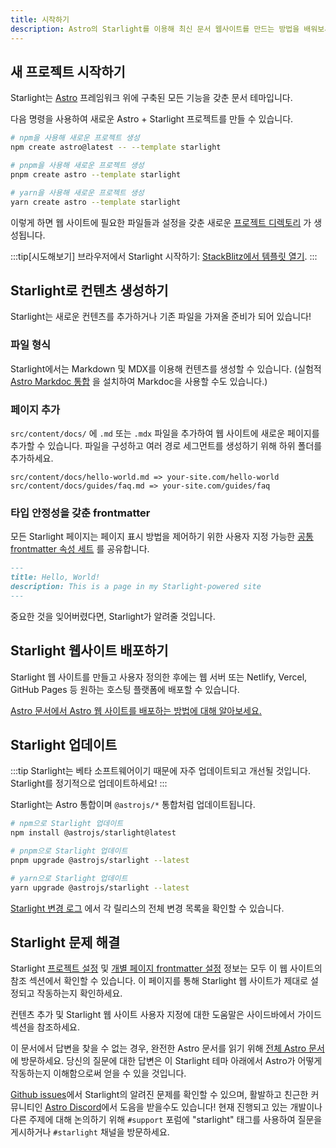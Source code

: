 ```yaml
---
title: 시작하기
description: Astro의 Starlight를 이용해 최신 문서 웹사이트를 만드는 방법을 배워보세요.
---
```



## 새 프로젝트 시작하기

Starlight는 [Astro](https://astro.build) 프레임워크 위에 구축된 모든 기능을 갖춘 문서 테마입니다.

다음 명령을 사용하여 새로운 Astro + Starlight 프로젝트를 만들 수 있습니다.

<Tabs>
<TabItem label="npm">

```sh
# npm을 사용해 새로운 프로젝트 생성
npm create astro@latest -- --template starlight
```

</TabItem>
<TabItem label="pnpm">

```sh
# pnpm을 사용해 새로운 프로젝트 생성
pnpm create astro --template starlight
```

</TabItem>
<TabItem label="Yarn">

```sh
# yarn을 사용해 새로운 프로젝트 생성
yarn create astro --template starlight
```

</TabItem>
</Tabs>

이렇게 하면 웹 사이트에 필요한 파일들과 설정을 갖춘 새로운 [프로젝트 디렉토리](/ko/guides/project-structure/) 가 생성됩니다.

:::tip[시도해보기]
브라우저에서 Starlight 시작하기:
[StackBlitz에서 템플릿 열기](https://stackblitz.com/github/withastro/starlight/tree/main/examples/basics).
:::

## Starlight로 컨텐츠 생성하기

Starlight는 새로운 컨텐츠를 추가하거나 기존 파일을 가져올 준비가 되어 있습니다!

### 파일 형식

Starlight에서는 Markdown 및 MDX를 이용해 컨텐츠를 생성할 수 있습니다. (실험적 [Astro Markdoc 통합](https://docs.astro.build/en/guides/integrations-guide/markdoc/) 을 설치하여 Markdoc을 사용할 수도 있습니다.)

### 페이지 추가

`src/content/docs/` 에 `.md` 또는 `.mdx` 파일을 추가하여 웹 사이트에 새로운 페이지를 추가할 수 있습니다. 파일을 구성하고 여러 경로 세그먼트를 생성하기 위해 하위 폴더를 추가하세요.

```
src/content/docs/hello-world.md => your-site.com/hello-world
src/content/docs/guides/faq.md => your-site.com/guides/faq
```

### 타입 안정성을 갖춘 frontmatter

모든 Starlight 페이지는 페이지 표시 방법을 제어하기 위한 사용자 지정 가능한 [공통 frontmatter 속성 세트](/ko/reference/frontmatter/) 를 공유합니다.

```md
---
title: Hello, World!
description: This is a page in my Starlight-powered site
---
```

중요한 것을 잊어버렸다면, Starlight가 알려줄 것입니다.

## Starlight 웹사이트 배포하기

Starlight 웹 사이트를 만들고 사용자 정의한 후에는 웹 서버 또는 Netlify, Vercel, GitHub Pages 등 원하는 호스팅 플랫폼에 배포할 수 있습니다.

[Astro 문서에서 Astro 웹 사이트를 배포하는 방법에 대해 알아보세요.](https://docs.astro.build/en/guides/deploy/)

## Starlight 업데이트

:::tip
Starlight는 베타 소프트웨어이기 때문에 자주 업데이트되고 개선될 것입니다. Starlight를 정기적으로 업데이트하세요!
:::

Starlight는 Astro 통합이며 `@astrojs/*` 통합처럼 업데이트됩니다.

<Tabs>
<TabItem label="npm">

```sh
# npm으로 Starlight 업데이트
npm install @astrojs/starlight@latest
```

</TabItem>
<TabItem label="pnpm">

```sh
# pnpm으로 Starlight 업데이트
pnpm upgrade @astrojs/starlight --latest
```

</TabItem>
<TabItem label="Yarn">

```sh
# yarn으로 Starlight 업데이트
yarn upgrade @astrojs/starlight --latest
```

</TabItem>
</Tabs>

[Starlight 변경 로그](https://github.com/withastro/starlight/blob/main/packages/starlight/CHANGELOG.md) 에서 각 릴리스의 전체 변경 목록을 확인할 수 있습니다.

## Starlight 문제 해결

Starlight [프로젝트 설정](/ko/reference/configuration/) 및 [개별 페이지 frontmatter 설정](/ko/reference/frontmatter/) 정보는 모두 이 웹 사이트의 참조 섹션에서 확인할 수 있습니다. 이 페이지를 통해 Starlight 웹 사이트가 제대로 설정되고 작동하는지 확인하세요.

컨텐츠 추가 및 Starlight 웹 사이트 사용자 지정에 대한 도움말은 사이드바에서 가이드 섹션을 참조하세요.

이 문서에서 답변을 찾을 수 없는 경우, 완전한 Astro 문서를 읽기 위해 [전체 Astro 문서](https://docs.astro.build) 에 방문하세요. 당신의 질문에 대한 답변은 이 Starlight 테마 아래에서 Astro가 어떻게 작동하는지 이해함으로써 얻을 수 있을 것입니다.

[Github issues](https://github.com/withastro/starlight/issues)에서 Starlight의 알려진 문제를 확인할 수 있으며, 활발하고 친근한 커뮤니티인 [Astro Discord](https://astro.build/chat/)에서 도음을 받을수도 있습니다! 현재 진행되고 있는 개발이나 다른 주제에 대해 논의하기 위해 `#support` 포럼에 "starlight" 태그를 사용하여 질문을 게시하거나 `#starlight` 채널을 방문하세요.
